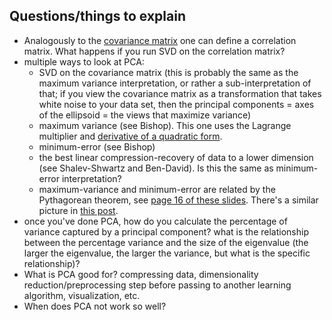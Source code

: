==Questions/things to explain==

* Analogously to the [[covariance matrix]] one can define a correlation matrix. What happens if you run SVD on the correlation matrix?
* multiple ways to look at PCA:
** SVD on the covariance matrix (this is probably the same as the maximum variance interpretation, or rather a sub-interpretation of that; if you view the covariance matrix as a transformation that takes white noise to your data set, then the principal components = axes of the ellipsoid = the views that maximize variance)
** maximum variance (see Bishop). This one uses the Lagrange multiplier and [[derivative of a quadratic form]].
** minimum-error (see Bishop)
** the best linear compression-recovery of data to a lower dimension (see Shalev-Shwartz and Ben-David). Is this the same as minimum-error interpretation?
** maximum-variance and minimum-error are related by the Pythagorean theorem, see [https://drive.google.com/file/d/0B3-japQ2zgG_MGM3cHdzdGRyMm8/view page 16 of these slides]. There's a similar picture in [https://jeremykun.com/2016/05/16/singular-value-decomposition-part-2-theorem-proof-algorithm/ this post].
* once you've done PCA, how do you calculate the percentage of variance captured by a principal component? what is the relationship between the percentage variance and the size of the eigenvalue (the larger the eigenvalue, the larger the variance, but what is the specific relationship)?
* What is PCA good for? compressing data, dimensionality reduction/preprocessing step before passing to another learning algorithm, visualization, etc.
* When does PCA not work so well?
